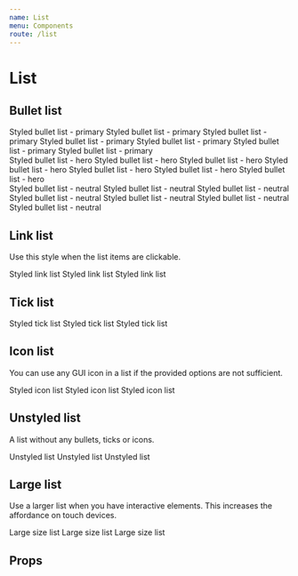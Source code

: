 ```yaml
---
name: List
menu: Components
route: /list
---
```



# List

## Bullet list

<Playground>
	<List>
		<ListItem>Styled bullet list - primary</ListItem>
		<ListItem>Styled bullet list - primary</ListItem>
		<ListItem>
			Styled bullet list - primary
			<List>
				<ListItem>Styled bullet list - primary</ListItem>
				<ListItem>Styled bullet list - primary</ListItem>
				<ListItem>Styled bullet list - primary</ListItem>
			</List>
		</ListItem>
		<ListItem>Styled bullet list - primary</ListItem>
	</List>
	<br />
	<List color="hero">
		<ListItem>Styled bullet list - hero</ListItem>
		<ListItem>Styled bullet list - hero</ListItem>
		<ListItem>
			Styled bullet list - hero
			<List>
				<ListItem>Styled bullet list - hero</ListItem>
				<ListItem>Styled bullet list - hero</ListItem>
				<ListItem>Styled bullet list - hero</ListItem>
			</List>
		</ListItem>
		<ListItem>Styled bullet list - hero</ListItem>
	</List>
	<br />
	<List color="neutral">
		<ListItem>Styled bullet list - neutral</ListItem>
		<ListItem>Styled bullet list - neutral</ListItem>
		<ListItem>
			Styled bullet list - neutral
			<List>
				<ListItem>Styled bullet list - neutral</ListItem>
				<ListItem>Styled bullet list - neutral</ListItem>
				<ListItem>Styled bullet list - neutral</ListItem>
			</List>
		</ListItem>
		<ListItem>Styled bullet list - neutral</ListItem>
	</List>
</Playground>

## Link list

Use this style when the list items are clickable.

<Playground>
	<List appearance="link">
		<ListItem>Styled link list</ListItem>
		<ListItem>Styled link list</ListItem>
		<ListItem>Styled link list</ListItem>
	</List>
</Playground>

## Tick list

<Playground>
	<List appearance="tick">
		<ListItem>Styled tick list</ListItem>
		<ListItem>Styled tick list</ListItem>
		<ListItem>Styled tick list</ListItem>
	</List>
</Playground>

## Icon list

You can use any GUI icon in a list if the provided options are not sufficient.

<Playground>
	<List appearance="icon" icon={AndroidIcon}>
		<ListItem>Styled icon list</ListItem>
		<ListItem>Styled icon list</ListItem>
		<ListItem>Styled icon list</ListItem>
	</List>
</Playground>

## Unstyled list

A list without any bullets, ticks or icons.

<Playground>
	<List appearance="unstyled">
		<ListItem>Unstyled list</ListItem>
		<ListItem>Unstyled list</ListItem>
		<ListItem>Unstyled list</ListItem>
	</List>
</Playground>

## Large list

Use a larger list when you have interactive elements. This increases the affordance on touch devices.

<Playground>
	<List size="large">
		<ListItem>Large size list</ListItem>
		<ListItem>Large size list</ListItem>
		<ListItem>Large size list</ListItem>
	</List>
</Playground>

## Props

<PropsTable of={List} />
